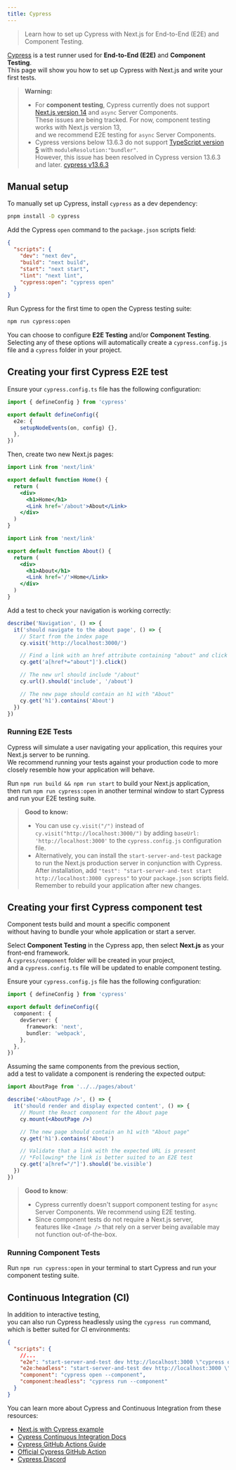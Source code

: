 ```yaml
---
title: Cypress
---
```


> Learn how to set up Cypress with Next.js for End-to-End (E2E) and Component Testing.

[Cypress](https://www.cypress.io/) is a test runner used for **End-to-End (E2E)** and **Component Testing**.  
This page will show you how to set up Cypress with Next.js and write your first tests.

> **Warning:**
>
> - For **component testing**, Cypress currently does not support [Next.js version 14](https://github.com/cypress-io/cypress/issues/28185) and `async` Server Components.  
>   These issues are being tracked. For now, component testing works with Next.js version 13,  
>   and we recommend E2E testing for `async` Server Components.
> - Cypress versions below 13.6.3 do not support [TypeScript version 5](https://github.com/cypress-io/cypress/issues/27731) with `moduleResolution:"bundler"`.  
>   However, this issue has been resolved in Cypress version 13.6.3 and later. [cypress v13.6.3](https://docs.cypress.io/guides/references/changelog#13-6-3)

## Manual setup

To manually set up Cypress, install `cypress` as a dev dependency:

```bash filename="Terminal"
pnpm install -D cypress
```

Add the Cypress `open` command to the `package.json` scripts field:

```json filename="package.json"
{
  "scripts": {
    "dev": "next dev",
    "build": "next build",
    "start": "next start",
    "lint": "next lint",
    "cypress:open": "cypress open"
  }
}
```

Run Cypress for the first time to open the Cypress testing suite:

```bash filename="Terminal"
npm run cypress:open
```

You can choose to configure **E2E Testing** and/or **Component Testing**.  
Selecting any of these options will automatically create a `cypress.config.js` file and a `cypress` folder in your project.

## Creating your first Cypress E2E test

Ensure your `cypress.config.ts` file has the following configuration:

```ts filename="cypress.config.ts"
import { defineConfig } from 'cypress'

export default defineConfig({
  e2e: {
    setupNodeEvents(on, config) {},
  },
})
```

Then, create two new Next.js pages:

```jsx filename="pages/index.js"
import Link from 'next/link'

export default function Home() {
  return (
    <div>
      <h1>Home</h1>
      <Link href='/about'>About</Link>
    </div>
  )
}
```

```jsx filename="pages/about.js"
import Link from 'next/link'

export default function About() {
  return (
    <div>
      <h1>About</h1>
      <Link href='/'>Home</Link>
    </div>
  )
}
```

Add a test to check your navigation is working correctly:

```js filename="cypress/e2e/app.cy.js"
describe('Navigation', () => {
  it('should navigate to the about page', () => {
    // Start from the index page
    cy.visit('http://localhost:3000/')

    // Find a link with an href attribute containing "about" and click it
    cy.get('a[href*="about"]').click()

    // The new url should include "/about"
    cy.url().should('include', '/about')

    // The new page should contain an h1 with "About"
    cy.get('h1').contains('About')
  })
})
```

### Running E2E Tests

Cypress will simulate a user navigating your application, this requires your Next.js server to be running.  
We recommend running your tests against your production code to more closely resemble how your application will behave.

Run `npm run build && npm run start` to build your Next.js application,  
then run `npm run cypress:open` in another terminal window to start Cypress and run your E2E testing suite.

> **Good to know:**
>
> - You can use `cy.visit("/")` instead of `cy.visit("http://localhost:3000/")` by adding `baseUrl: 'http://localhost:3000'` to the `cypress.config.js` configuration file.
> - Alternatively, you can install the `start-server-and-test` package to run the Next.js production server in conjunction with Cypress.  
>   After installation, add `"test": "start-server-and-test start http://localhost:3000 cypress"` to your `package.json` scripts field.  
>   Remember to rebuild your application after new changes.

## Creating your first Cypress component test

Component tests build and mount a specific component  
without having to bundle your whole application or start a server.

Select **Component Testing** in the Cypress app, then select **Next.js** as your front-end framework.  
A `cypress/component` folder will be created in your project,  
and a `cypress.config.ts` file will be updated to enable component testing.

Ensure your `cypress.config.js` file has the following configuration:

```ts filename="cypress.config.ts"
import { defineConfig } from 'cypress'

export default defineConfig({
  component: {
    devServer: {
      framework: 'next',
      bundler: 'webpack',
    },
  },
})
```

Assuming the same components from the previous section,  
add a test to validate a component is rendering the expected output:

```jsx filename="cypress/component/about.cy.js"
import AboutPage from '../../pages/about'

describe('<AboutPage />', () => {
  it('should render and display expected content', () => {
    // Mount the React component for the About page
    cy.mount(<AboutPage />)

    // The new page should contain an h1 with "About page"
    cy.get('h1').contains('About')

    // Validate that a link with the expected URL is present
    // *Following* the link is better suited to an E2E test
    cy.get('a[href="/"]').should('be.visible')
  })
})
```

> **Good to know**:
>
> - Cypress currently doesn't support component testing for `async` Server Components. We recommend using E2E testing.
> - Since component tests do not require a Next.js server,  
>   features like `<Image />` that rely on a server being available may not function out-of-the-box.

### Running Component Tests

Run `npm run cypress:open` in your terminal to start Cypress and run your component testing suite.

## Continuous Integration (CI)

In addition to interactive testing,  
you can also run Cypress headlessly using the `cypress run` command, which is better suited for CI environments:

```json filename="package.json"
{
  "scripts": {
    //...
    "e2e": "start-server-and-test dev http://localhost:3000 \"cypress open --e2e\"",
    "e2e:headless": "start-server-and-test dev http://localhost:3000 \"cypress run --e2e\"",
    "component": "cypress open --component",
    "component:headless": "cypress run --component"
  }
}
```

You can learn more about Cypress and Continuous Integration from these resources:

- [Next.js with Cypress example](https://github.com/vercel/next.js/tree/canary/examples/with-cypress)
- [Cypress Continuous Integration Docs](https://docs.cypress.io/guides/continuous-integration/introduction)
- [Cypress GitHub Actions Guide](https://on.cypress.io/github-actions)
- [Official Cypress GitHub Action](https://github.com/cypress-io/github-action)
- [Cypress Discord](https://discord.com/invite/cypress)
